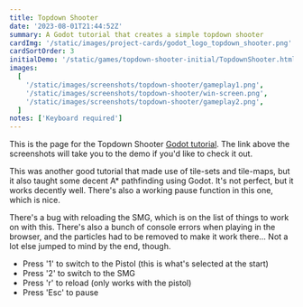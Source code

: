 ```yaml
---
title: Topdown Shooter
date: '2023-08-01T21:44:52Z'
summary: A Godot tutorial that creates a simple topdown shooter
cardImg: '/static/images/project-cards/godot_logo_topdown_shooter.png'
cardSortOrder: 3
initialDemo: '/static/games/topdown-shooter-initial/TopdownShooter.html'
images:
  [
    '/static/images/screenshots/topdown-shooter/gameplay1.png',
    '/static/images/screenshots/topdown-shooter/win-screen.png',
    '/static/images/screenshots/topdown-shooter/gameplay2.png',
  ]
notes: ['Keyboard required']
---
```


This is the page for the Topdown Shooter [Godot tutorial][1]. The link above the screenshots will take you to the demo
if you'd like to check it out.

This was another good tutorial that made use of tile-sets and tile-maps, but it also taught some decent A\* pathfinding
using Godot. It's not perfect, but it works decently well. There's also a working pause function in this one, which is nice.

There's a bug with reloading the SMG, which is on the list of things to work on with this. There's also a bunch of
console errors when playing in the browser, and the particles had to be removed to make it work there... Not a lot else
jumped to mind by the end, though.

- Press '1' to switch to the Pistol (this is what's selected at the start)
- Press '2' to switch to the SMG
- Press 'r' to reload (only works with the pistol)
- Press 'Esc' to pause

[1]: https://www.youtube.com/playlist?list=PLpwc3ughKbZexDyPexHN2MXLliKAovkpl
